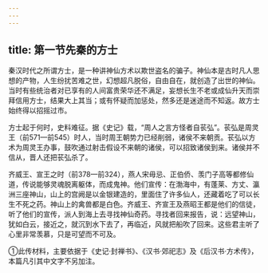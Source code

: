 ```yaml
---
---
---
```

title: 第一节先秦的方士
---



秦汉时代之所谓方士，是一种讲神仙方术以欺世盗名的骗子。神仙本是古时凡人思想的产物，人生纷扰苦难之世，幻想超凡脱俗，自由自在，就创造了出世的神仙。当时有些统治者对已享有的人间富贵荣华还不满足，妄想长生不老或成仙升天而崇拜信用方士，结果大上其当；或有怀疑而加惩处，然多还是迷途而不知返。故方士始终得以招摇过市。

方士起于何时，史料难征。据《史记》载，“周人之言方怪者自苌弘”。苌弘是周灵王（前571—前545）时人，当时周王朝势力已经削弱，诸侯不来朝贡。苌弘以方术为周灵王办事，鼓吹通过射击假设不来朝的诸侯，可以招致诸侯到来。诸侯并不信从，晋人还把苌弘杀了。

齐威王、宣王之时（前378—前324），燕人宋毋忌、正伯侨、羡门子高等都修仙道，传说能够灵魂脱离躯体，而成鬼神。他们宣传：在渤海中，有蓬莱、方丈、瀛洲三座神山，山上的宫阙是以金银建造的，里面住了许多仙人，还藏着吃了可以长生不死之药。神山上的禽兽都是白色。齐威王、齐宣王及燕昭王都是他们的信徒，听了他们的宣传，派人到海上去寻找神仙奇药。寻找者回来报告，说：远望神山，犹如白云，接近之，就沉到水下去了，再临近，风就把船吹了回来。这些君主听了心里非常羡慕，只是可望而不可及。

①此传材料，主要依据于《史记·封禅书》、《汉书·郊祀志》及《后汉书·方术传》，本篇凡引其中文字不另加注。